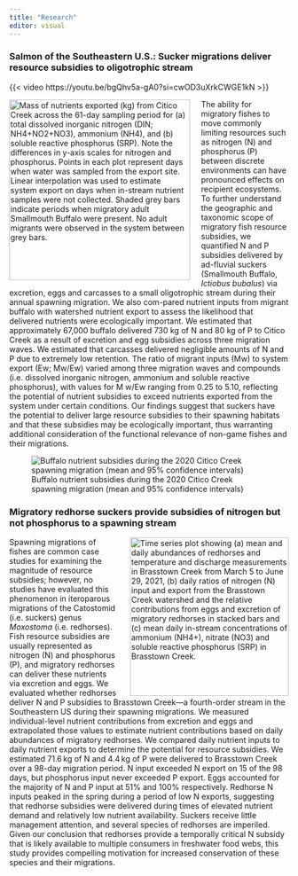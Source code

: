 ```yaml
---
title: "Research"
editor: visual
---
```


### Salmon of the Southeastern U.S.: Sucker migrations deliver resource subsidies to oligotrophic stream

{{< video https://youtu.be/bgQhv5a-gA0?si=cwOD3uXrkCWGE1kN >}}

![Mass of nutrients exported (kg) from Citico Creek across the 61-day sampling period for (a) total dissolved inorganic nitrogen (DIN; NH4+NO2+NO3), ammonium (NH4), and (b) soluble reactive phosphorus (SRP). Note the differences in y-axis scales for nitrogen and phosphorus. Points in each plot represent days when water was sampled from the export site. Linear interpolation was used to estimate system export on days when in-stream nutrient samples were not collected. Shaded grey bars indicate periods when migratory adult Smallmouth Buffalo were present. No adult migrants were observed in the system between grey bars.](whiteetal2023_fig.png){style="float:left; margin-right: 20px;" width="326"}The ability for migratory fishes to move commonly limiting resources such as nitrogen (N) and phosphorus (P) between discrete environments can have pronounced effects on recipient ecosystems. To further understand the geographic and taxonomic scope of migratory fish resource subsidies, we quantified N and P subsidies delivered by ad-fluvial suckers (Smallmouth Buffalo, *Ictiobus bubalus*) via excretion, eggs and carcasses to a small oligotrophic stream during their annual spawning migration. We also com-pared nutrient inputs from migrant buffalo with watershed nutrient export to assess the likelihood that delivered nutrients were ecologically important. We estimated that approximately 67,000 buffalo delivered 730 kg of N and 80 kg of P to Citico Creek as a result of excretion and egg subsidies across three migration waves. We estimated that carcasses delivered negligible amounts of N and P due to extremely low retention. The ratio of migrant inputs (Mw) to system export (Ew; Mw/Ew) varied among three migration waves and compounds (i.e. dissolved inorganic nitrogen, ammonium and soluble reactive phosphorus), with values for M w/Ew ranging from 0.25 to 5.10, reflecting the potential of nutrient subsidies to exceed nutrients exported from the system under certain conditions. Our findings suggest that suckers have the potential to deliver large resource subsidies to their spawning habitats and that these subsidies may be ecologically important, thus warranting additional consideration of the functional relevance of non-game fishes and their migrations.

![Buffalo nutrient subsidies during the 2020 Citico Creek spawning migration (mean and 95% confidence intervals)](whiteetal_table.png)

### Migratory redhorse suckers provide subsidies of nitrogen but not phosphorus to a spawning stream

![Time series plot showing (a) mean and daily abundances of redhorses and temperature and discharge measurements in Brasstown Creek from March 5 to June 29, 2021, (b) daily ratios of nitrogen (N) input and export from the Brasstown Creek watershed and the relative contributions from eggs and excretion of migratory redhorses in stacked bars and (c) mean daily in-stream concentrations of ammonium (NH4+), nitrate (NO3) and soluble reactive phosphorus (SRP) in Brasstown Creek.](hudsonetal2024_fig.jpg){style="float:right; margin-left: 20px;" width="286"}Spawning migrations of fishes are common case studies for examining the magnitude of resource subsidies; however, no studies have evaluated this phenomenon in iteroparous migrations of the Catostomid (i.e. suckers) genus *Moxostoma* (i.e. redhorses). Fish resource subsidies are usually represented as nitrogen (N) and phosphorus (P), and migratory redhorses can deliver these nutrients via excretion and eggs. We evaluated whether redhorses deliver N and P subsidies to Brasstown Creek—a fourth-order stream in the Southeastern US during their spawning migrations. We measured individual-level nutrient contributions from excretion and eggs and extrapolated those values to estimate nutrient contributions based on daily abundances of migratory redhorses. We compared daily nutrient inputs to daily nutrient exports to determine the potential for resource subsidies. We estimated 71.6 kg of N and 4.4 kg of P were delivered to Brasstown Creek over a 98-day migration period. N input exceeded N export on 15 of the 98 days, but phosphorus input never exceeded P export. Eggs accounted for the majority of N and P input at 51% and 100% respectively. Redhorse N inputs peaked in the spring during a period of low N exports, suggesting that redhorse subsidies were delivered during times of elevated nutrient demand and relatively low nutrient availability. Suckers receive little management attention, and several species of redhorses are imperiled. Given our conclusion that redhorses provide a temporally critical N subsidy that is likely available to multiple consumers in freshwater food webs, this study provides compelling motivation for increased conservation of these species and their migrations.
